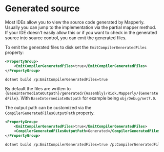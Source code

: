 
# Generated source

Most IDEs allow you to view the source code generated by Mapperly. Usually you can jump to the implementation via the partial mapper method.
If your IDE doesn't easily allow this or if you want to check in the generated source into source control, you can emit the generated files.

To emit the generated files to disk set the `EmitCompilerGeneratedFiles` property:

<!-- do not indent this, it won't work, https://stackoverflow.com/a/67579641/3302887 -->
<Tabs groupId="msbuild-flags">
<TabItem value="proj-file" label="Project File (.csproj)" default>

```xml
<PropertyGroup>
    <EmitCompilerGeneratedFiles>true</EmitCompilerGeneratedFiles>
</PropertyGroup>
```

</TabItem>
<TabItem value="dotnet-cli" label=".NET CLI">

```bash
dotnet build /p:EmitCompilerGeneratedFiles=true
```

</TabItem>
</Tabs>

By default the files are written to `{BaseIntermediateOutpath}/generated/{Assembly}/Riok.Mapperly/{GeneratedFile}`.
With `BaseIntermediateOutpath` for example being `obj/Debug/net7.0`.

The output path can be customized via the `CompilerGeneratedFilesOutputPath` property.

<!-- do not indent this, it won't work, https://stackoverflow.com/a/67579641/3302887 -->
<Tabs groupId="msbuild-flags">
<TabItem value="proj-file" label="Project File (.csproj)" default>

```xml
<PropertyGroup>
    <EmitCompilerGeneratedFiles>true</EmitCompilerGeneratedFiles>
    <CompilerGeneratedFilesOutputPath>Generated</CompilerGeneratedFilesOutputPath>
</PropertyGroup>
```

</TabItem>
<TabItem value="dotnet-cli" label=".NET CLI">

```bash
dotnet build /p:EmitCompilerGeneratedFiles=true /p:CompilerGeneratedFilesOutputPath=Generated
```

</TabItem>
</Tabs>
